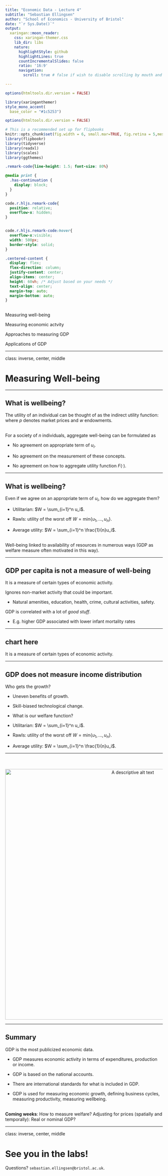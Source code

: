```yaml
---
title: "Economic Data - Lecture 4"
subtitle: "Sebastian Ellingsen"
author: "School of Economics - University of Bristol"
date: "`r Sys.Date()`"
output:
  xaringan::moon_reader:
    css: xaringan-themer.css
    lib_dir: libs
    nature:
      highlightStyle: github
      highlightLines: true
      countIncrementalSlides: false
      ratio: '16:9'
      navigation:
        scroll: true # false if wish to disable scrolling by mouth and use keyboard only

---
```


```r
options(htmltools.dir.version = FALSE)

library(xaringanthemer)
style_mono_accent(
  base_color = "#1c5253")

options(htmltools.dir.version = FALSE)

# This is a recommended set up for flipbooks
knitr::opts_chunk$set(fig.width = 6, small.mar=TRUE, fig.retina = 5,message = FALSE, warning = FALSE, comment = "", cache = F)
library(flipbookr)
library(tidyverse)
library(readxl)
library(scales)
library(ggthemes)
```


```css
.remark-code{line-height: 1.5; font-size: 80%}

@media print {
  .has-continuation {
    display: block;
  }
}

code.r.hljs.remark-code{
  position: relative;
  overflow-x: hidden;
}


code.r.hljs.remark-code:hover{
  overflow-x:visible;
  width: 500px;
  border-style: solid;
}

.centered-content {
  display: flex;
  flex-direction: column;
  justify-content: center;
  align-items: center;
  height: 60vh; /* Adjust based on your needs */
  text-align: center;
  margin-top: auto;
  margin-bottom: auto;
}

```


<div class="centered-content">
  <h2> </h2>
   <p>  Measuring well-being <p> 

  <p>  Measuring economic actvity<p> 

   <p> Approaches to measuring GDP <p>

  <p> Applications of GDP <p>

</div>





---

class: inverse, center, middle

# Measuring Well-being



---

## What is wellbeing?

The utility of an individual can be thought of as the indirect utility function:
\begin{equation}
u_i\left(p, w \right),
\end{equation}
where $p$ denotes market prices and $w$ endowments.<br><br>

For a society of $n$ individuals, aggregate well-being can be formulated as
\begin{equation}
W = F(u_1, ..., u_n).
\end{equation}

- No agreement on appropriate term of $u_i$.

- No agreement on the measurement of these concepts.

- No agreement on how to aggregate utility function $F(\cdot)$.


---

## What is wellbeing?

Even if we agree on an appropriate term of $u_i$, how do we aggregate them?

- Utilitarian: $W = \sum_{i=1}^n u_i$.

- Rawls: utility of the worst off $W = \text{min}\{ u_1, ..., u_n\}$.

- Average utility: $W = \sum_{i=1}^n \frac{1}{n}u_i$.<br><br>

Well-being linked to availability of resources in numerous ways (GDP as welfare measure often motivated in this way). 


---



## GDP per capita is not a measure of well-being

It is a measure of certain types of economic activity. 

Ignores non-market activity that could be important. 

- Natural amenities, education, health, crime, cultural activities, safety.

GDP is correlated with a lot of *good stuff*.

- E.g. higher GDP associated with lower infant mortality rates


---



## chart here

It is a measure of certain types of economic activity. 






---

## GDP does not measure income distribution

Who gets the growth?

- Uneven benefits of growth.

- Skill-biased technological change.

- What is our welfare function?

- Utilitarian: $W = \sum_{i=1}^n u_i$.

- Rawls: utility of the worst off $W = \text{min}\{ u_1, ..., u_n\}$.

- Average utility: $W = \sum_{i=1}^n \frac{1}{n}u_i$.





---

## 

<div style="text-align: center; margin-top: 50px;">
  <img src="images/inequality.png" alt="A descriptive alt text" style="width: 800px;">
</div>








---

## Summary

GDP is the most publicized economic data. 

- GDP measures economic activity in terms of expenditures, production or income.

- GDP is based on the national accounts.

- There are international standards for what is included in GDP.

- GDP is used for measuring economic growth, defining business cycles, measuring productivity, measuring wellbeing.<br><br> 

**Coming weeks**: How to measure welfare? Adjusting for prices (spatially and temporally): Real or nominal GDP?






---

class: inverse, center, middle

# See you in the labs! 

Questions? $\texttt{sebastian.ellingsen@bristol.ac.uk}$.







